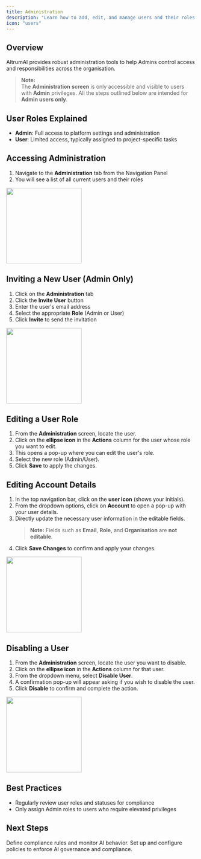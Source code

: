 ```yaml
---
title: Administration
description: "Learn how to add, edit, and manage users and their roles within AltrumAI"
icon: "users"
---
```


## Overview

AltrumAI provides robust administration tools to help Admins control access and responsibilities across the organisation.
> **Note:**  
> The **Administration screen** is only accessible and visible to users with **Admin** privileges. All the steps outlined below are intended for **Admin users only**.

## User Roles Explained

- **Admin**: Full access to platform settings and administration
- **User**: Limited access, typically assigned to project-specific tasks

## Accessing Administration

1. Navigate to the **Administration** tab from the Navigation Panel
2. You will see a list of all current users and their roles

<img height="200" src="/images/acess-user-management.png" />

## Inviting a New User (Admin Only)

1. Click on the **Administration** tab
2. Click the **Invite User** button
3. Enter the user's email address
4. Select the appropriate **Role** (Admin or User)
5. Click **Invite** to send the invitation

<img height="200" src="/images/edit-role.png" />

## Editing a User Role

1. From the **Administration** screen, locate the user.
2. Click on the **ellipse icon** in the **Actions** column for the user whose role you want to edit.
3. This opens a pop-up where you can edit the user's role.
4. Select the new role (Admin/User).
5. Click **Save** to apply the changes.

## Editing Account Details

1. In the top navigation bar, click on the **user icon** (shows your initials).
2. From the dropdown options, click on **Account** to open a pop-up with your user details.
3. Directly update the necessary user information in the editable fields.  
   > **Note:** Fields such as **Email**, **Role**, and **Organisation** are **not editable**.
4. Click **Save Changes** to confirm and apply your changes.

<img height="200" src="/images/edit-account-details.png" />

## Disabling a User

1. From the **Administration** screen, locate the user you want to disable.
2. Click on the **ellipse icon** in the **Actions** column for that user.
3. From the dropdown menu, select **Disable User**.
4. A confirmation pop-up will appear asking if you wish to disable the user.
5. Click **Disable** to confirm and complete the action.

<img height="200" src="/images/disable-user.png" />

## Best Practices

- Regularly review user roles and statuses for compliance
- Only assign Admin roles to users who require elevated privileges

## Next Steps

<CardGroup cols={2}>
  <Card
    title="Create Project"
    icon="folder-plus"
    href="/product-guide/projects"
  >
    Define compliance rules and monitor AI behavior.
  </Card>
  <Card
    title="Configure Policies"
    icon="shield-check"
    href="/product-guide/policies"
  >
    Set up and configure policies to enforce AI governance and compliance.
  </Card>
</CardGroup>

